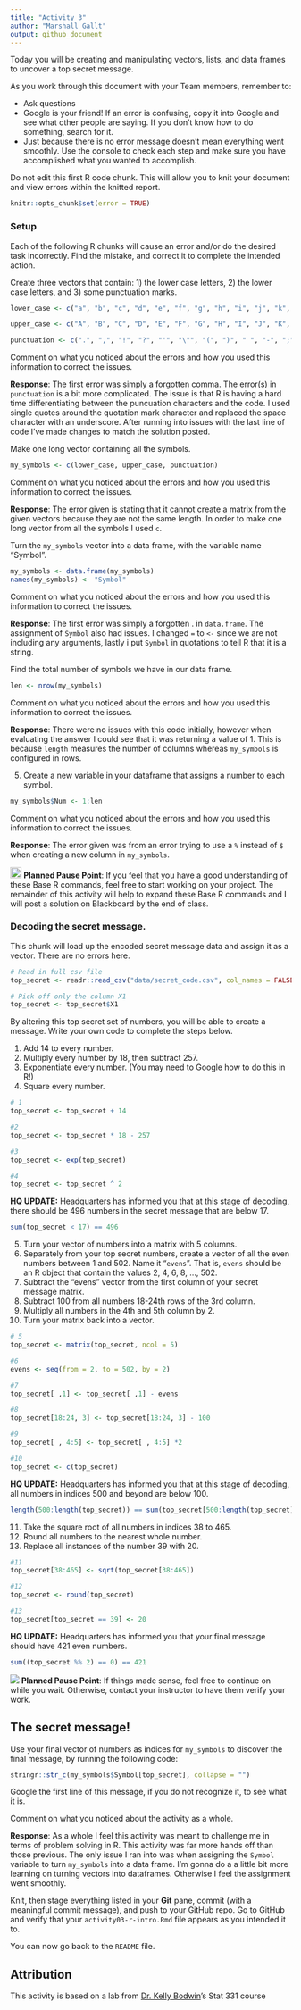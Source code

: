 ```yaml
---
title: "Activity 3"
author: "Marshall Gallt"
output: github_document
---
```


Today you will be creating and manipulating vectors, lists, and data frames to uncover a top secret message.

As you work through this document with your Team members, remember to:

- Ask questions
- Google is your friend!
  If an error is confusing, copy it into Google and see what other people are saying.
  If you don't know how to do something, search for it.
- Just because there is no error message doesn't mean everything went smoothly.
  Use the console to check each step and make sure you have accomplished what you wanted to accomplish.

Do not edit this first R code chunk.
This will allow you to knit your document and view errors within the knitted report.

```r
knitr::opts_chunk$set(error = TRUE)
```

### Setup

Each of the following R chunks will cause an error and/or do the desired task incorrectly.  Find the mistake, and correct it to complete the intended action.

Create three vectors that contain: 1) the lower case letters, 2) the lower case letters, and 3) some punctuation marks.

```r
lower_case <- c("a", "b", "c", "d", "e", "f", "g", "h", "i", "j", "k", "l", "m", "n", "o", "p", "q", "r", "s", "t", "u", "v", "w", "x", "y", "z")

upper_case <- c("A", "B", "C", "D", "E", "F", "G", "H", "I", "J", "K", "L", "M", "N", "O", "P", "Q", "R", "S", "T", "U", "V", "W", "X", "Y", "Z")

punctuation <- c(".", ",", "!", "?", "'", "\"", "(", ")", " ", "-", ";", ":")
```

Comment on what you noticed about the errors and how you used this information to correct the issues.

**Response**: The first error was simply a forgotten comma. The error(s) in `punctuation` is a bit more complicated. The issue is that R is
having a hard time differentiating between the puncuation characters and the code. I used single quotes around the quotation mark character and
replaced the space character with an underscore. After running into issues with the last line of code I've made changes to match the solution
posted.


Make one long vector containing all the symbols.

```r
my_symbols <- c(lower_case, upper_case, punctuation)
```

Comment on what you noticed about the errors and how you used this information to correct the issues.

**Response**: The error given is stating that it cannot create a matrix from the given vectors because they are not the same length. In order
to make one long vector from all the symbols I used `c`.


Turn the `my_symbols` vector into a data frame, with the variable name "Symbol".

```r
my_symbols <- data.frame(my_symbols)
names(my_symbols) <- "Symbol"
```

Comment on what you noticed about the errors and how you used this information to correct the issues.

**Response**: The first error was simply a forgotten . in `data.frame`. The assignment of `Symbol` also had issues. I changed `=` to `<-` since
we are not including any arguments, lastly i put `Symbol` in quotations to tell R that it is a string.


Find the total number of symbols we have in our data frame.  

```r
len <- nrow(my_symbols)
```

Comment on what you noticed about the errors and how you used this information to correct the issues.

**Response**: There were no issues with this code initially, however when evaluating the answer I could see that it was returning a value of 1.
This is because `length` measures the number of columns whereas `my_symbols` is configured in rows.


5. Create a new variable in your dataframe that assigns a number to each symbol.

```r
my_symbols$Num <- 1:len

```

Comment on what you noticed about the errors and how you used this information to correct the issues.

**Response**: The error given was from an error trying to use a `%` instead of `$` when creating a new column in `my_symbols`.




<img src="README-img/noun_pause.png" alt="pause" width = "20"/> <b>Planned Pause Point</b>: If you feel that you have a good understanding of these Base R commands, feel free to start working on your project. The remainder of this activity will help to expand these Base R commands and I will post a solution on Blackboard by the end of class.


### Decoding the secret message.

This chunk will load up the encoded secret message data and assign it as a vector.
There are no errors here.

```r
# Read in full csv file
top_secret <- readr::read_csv("data/secret_code.csv", col_names = FALSE)

# Pick off only the column X1
top_secret <- top_secret$X1
```

By altering this top secret set of numbers, you will be able to create a message.
Write your own code to complete the steps below.

1. Add 14 to every number.
2. Multiply every number by 18, then subtract 257.
3. Exponentiate every number.  (You may need to Google how to do this in R!)
4. Square every number.

```r
# 1
top_secret <- top_secret + 14

#2
top_secret <- top_secret * 18 - 257

#3
top_secret <- exp(top_secret)

#4
top_secret <- top_secret ^ 2
```

**HQ UPDATE:** Headquarters has informed you that at this stage of decoding, there should be 496 numbers in the secret message that are below 17.

```r
sum(top_secret < 17) == 496
```

5. Turn your vector of numbers into a matrix with 5 columns.
6. Separately from your top secret numbers, create a vector of all the even numbers between 1 and 502. Name it "`evens`". That is, `evens` should be an R object that contain the values 2, 4, 6, 8, ..., 502.
7. Subtract the "evens" vector from the first column of your secret message matrix.
8. Subtract 100 from all numbers 18-24th rows of the 3rd column.
9. Multiply all numbers in the 4th and 5th column by 2.
10. Turn your matrix back into a vector.

```r
# 5
top_secret <- matrix(top_secret, ncol = 5)

#6
evens <- seq(from = 2, to = 502, by = 2)

#7
top_secret[ ,1] <- top_secret[ ,1] - evens

#8
top_secret[18:24, 3] <- top_secret[18:24, 3] - 100

#9
top_secret[ , 4:5] <- top_secret[ , 4:5] *2

#10
top_secret <- c(top_secret)
```

**HQ UPDATE:** Headquarters has informed you that at this stage of decoding, all numbers in indices 500 and beyond are below 100.

```r
length(500:length(top_secret)) == sum(top_secret[500:length(top_secret)] < 100)
```

11. Take the square root of all numbers in indices 38 to 465.
12. Round all numbers to the nearest whole number.
13. Replace all instances of the number 39 with 20.

```r
#11
top_secret[38:465] <- sqrt(top_secret[38:465])

#12
top_secret <- round(top_secret)

#13
top_secret[top_secret == 39] <- 20
```

**HQ UPDATE:** Headquarters has informed you that your final message should have 421 even numbers.

```r
sum((top_secret %% 2) == 0) == 421
```

![](README-img/noun_pause.png) **Planned Pause Point**: If things made sense, feel free to continue on while you wait. Otherwise, contact your instructor to have them verify your work.

## The secret message!

Use your final vector of numbers as indices for `my_symbols` to discover the final message, by running the following code:

```r

stringr::str_c(my_symbols$Symbol[top_secret], collapse = "")


```

Google the first line of this message, if you do not recognize it, to see what it is.

Comment on what you noticed about the activity as a whole.

**Response**: As a whole I feel this activity was meant to challenge me in terms of problem solving in R. This activity was far more hands off
than those previous. The only issue I ran into was when assigning the `Symbol` variable to turn `my_symbols` into a data frame. I'm gonna do a 
a little bit more learning on turning vectors into dataframes. Otherwise I feel the assignment went smoothly.



Knit, then stage everything listed in your **Git** pane, commit (with a meaningful commit message), and push  to your GitHub repo.
Go to GitHub and verify that your `activity03-r-intro.Rmd` file appears as you intended it to.

You can now go back to the `README` file.


## Attribution

This activity is based on a lab from [Dr. Kelly Bodwin](https://www.kelly-bodwin.com/)'s Stat 331 course